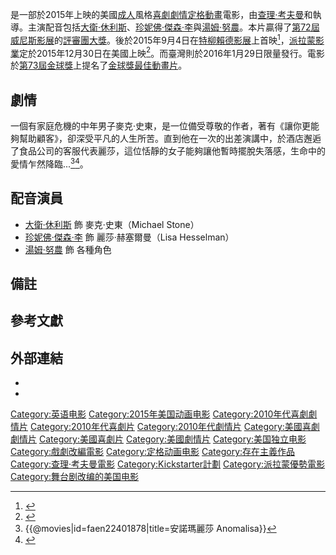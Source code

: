 {{noteTA
|G1=Movie
|G2=Show
|1=zh-hk:不正常麗莎;zh-tw:安諾瑪麗莎; zh-cn:失常
}}
{{Infobox film
| name           = 不正常麗莎
| original_name  = {{lang|en|''Anomalisa''}}
| image          = Anomalisa Poster.jpg
| caption        = 電影海報
| director       = {{plainlist|
* [[查理·考夫曼|查理·考夫曼]]
* {{le|杜克·強森 (導演)|Duke Johnson (director)|杜克·強森}}
}}
| producer       = {{plainlist|
* 蘿莎·德蘭
* 杜克·強森
* 查理·考夫曼
* [[迪諾·斯塔馬托保羅斯|迪諾·斯塔馬托保羅斯]]
}}
| screenplay     = 查理·考夫曼
| based_on       = {{based on|Anomalisa|查理·考夫曼}}{{notetag|化名記作Francis Fregoli。}}
| starring       = {{plainlist|
* [[大衛·休利斯|大衛·休利斯]]
* [[珍妮佛·傑森·李|珍妮佛·傑森·李]]
* [[湯姆·努農|湯姆·努農]]
}}
| music          = [[卡特·伯威爾|卡特·伯威爾]]
| cinematography = 喬·帕薩雷利
| editing        = 加勒特·埃爾金斯
| studio         = {{plainlist|
* Starburns Industries
* Snoot Films
}}
| distributor    = [[派拉蒙影業|派拉蒙影業]]
| released       = {{Film date|2015|9|4|[[特柳賴德影展|特柳賴德影展]]|2015|12|30|美國|2016|1|1|全球|2016|1|29|臺灣}}
| runtime        = 90分鐘
| country        = {{USA}}
| language       = 英語
| budget         = 800萬美元
| gross          = 550萬美元<ref name="BOM">{{cite web |url=http://www.boxofficemojo.com/movies/?id=anomalisa.htm |title=Anomalisa (2015) |work=boxofficemojo.com |accessdate=2016-01-11 |archive-date=2016-01-04 |archive-url=https://web.archive.org/web/20160104055327/http://www.boxofficemojo.com/movies/?id=anomalisa.htm |dead-url=no }}</ref>
| cn_name        = 失常
| hk_name        = 不正常麗莎
| tw_name        = 安諾瑪麗莎
}}
{{作品名稱|name=''Anomalisa''|hk=不正常麗莎|tw=安諾瑪麗莎|cn=失常}}是一部於2015年上映的美國[[成人動畫|成人]]風格[[喜劇片|喜劇]][[劇情片|劇情]][[定格動畫|定格動畫]]電影，由[[查理·考夫曼|查理·考夫曼]]和{{le|杜克·強森 (導演)|Duke Johnson (director)|杜克·強森}}執導。主演配音包括[[大衛·休利斯|大衛·休利斯]]、[[珍妮佛·傑森·李|珍妮佛·傑森·李]]與[[湯姆·努農|湯姆·努農]]。本片贏得了[[第72屆威尼斯影展|第72屆威尼斯影展]]的[[威尼斯影展評審團大獎|評審團大獎]]。後於2015年9月4日在[[特柳賴德影展|特柳賴德影展]]上首映<ref>{{cite web|url=http://www.labiennale.org/en/cinema/news/12-09.html|title=Official Awards of the 72nd Venice International Film Festival|date=2015-09-12|publisher=Venice Film Festival|deadurl=yes|archiveurl=https://web.archive.org/web/20151220212041/http://www.labiennale.org/en/cinema/news/12-09.html|archivedate=2015-12-20|access-date=2015-12-31}}</ref>，[[派拉蒙影業|派拉蒙影業]]定於2015年12月30日在美國上映<ref>{{cite web|url=http://variety.com/2015/film/markets-festivals/toronto-paramount-buys-charlie-kaufmans-anomalisa-1201594936/|title=Toronto: Paramount Buys Charlie Kaufman’s ‘Anomalisa’|publisher=[[Variety_(magazine)|Variety]]|accessdate=2015-09-17|archive-date=2016-01-05|archive-url=https://web.archive.org/web/20160105094204/http://variety.com/2015/film/markets-festivals/toronto-paramount-buys-charlie-kaufmans-anomalisa-1201594936/|dead-url=no}}</ref>。而臺灣則於2016年1月29日限量發行。電影於[[第73屆金球獎|第73屆金球獎]]上提名了[[金球獎最佳動畫片|金球獎最佳動畫片]]。

==劇情==
一個有家庭危機的中年男子麥克·史東，是一位備受尊敬的作者，著有《讓你更能夠幫助顧客》，卻深受平凡的人生所苦。直到他在一次的出差演講中，於酒店邂逅了食品公司的客服代表麗莎，這位恬靜的女子能夠讓他暫時擺脫失落感，生命中的愛情乍然降臨...<ref>{{@movies|id=faen22401878|title=安諾瑪麗莎 Anomalisa}}<!-- 2015-12-31 accessdate --></ref><ref>{{cite web|url=http://www.labiennale.org/en/cinema/72nd-festival/line-up/off-sel/venezia72/anomalisa.html|title=Anomalisa – Charlie Kaufman, Duke Johnson|publisher=Venice Film Festival|deadurl=yes|archiveurl=https://web.archive.org/web/20151219135720/http://www.labiennale.org/en/cinema/72nd-festival/line-up/off-sel/venezia72/anomalisa.html|archivedate=2015-12-19|access-date=2015-12-31}}</ref>。 

==配音演員==
*[[大衛·休利斯|大衛·休利斯]] 飾 麥克·史東（Michael Stone）
*[[珍妮佛·傑森·李|珍妮佛·傑森·李]] 飾 麗莎·赫塞爾曼（Lisa Hesselman）
*[[湯姆·努農|湯姆·努農]] 飾 各種角色

==備註==
<div class="references-small">
{{notefoot}}
</div>

==參考文獻==
{{Reflist|30em}}

==外部連結==
* {{IMDb title|2401878}}
* {{douban}}

{{Charlie Kaufman}}
{{威尼斯影展評審團大獎}}
{{洛杉矶影评人协会奖最佳动画片}}
{{DEFAULTSORT:Anomalisa}}
[[Category:英语电影|Category:英语电影]]
[[Category:2015年美国动画电影|Category:2015年美国动画电影]]
[[Category:2010年代喜劇劇情片|Category:2010年代喜劇劇情片]]
[[Category:2010年代喜劇片|Category:2010年代喜劇片]]
[[Category:2010年代劇情片|Category:2010年代劇情片]]
[[Category:美國喜劇劇情片|Category:美國喜劇劇情片]]
[[Category:美國喜劇片|Category:美國喜劇片]]
[[Category:美國劇情片|Category:美國劇情片]]
[[Category:美国独立电影|Category:美国独立电影]]
[[Category:戲劇改編電影|Category:戲劇改編電影]]
[[Category:定格动画电影|Category:定格动画电影]]
[[Category:存在主義作品|Category:存在主義作品]]
[[Category:查理·考夫曼電影|Category:查理·考夫曼電影]]
[[Category:Kickstarter計劃|Category:Kickstarter計劃]]
[[Category:派拉蒙優勢電影|Category:派拉蒙優勢電影]]
[[Category:舞台剧改编的美国电影|Category:舞台剧改编的美国电影]]